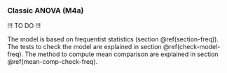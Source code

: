 ### Classic ANOVA (**M4a**) {#classic-anova}

!!! TO DO !!!

The model is based on frequentist statistics (section \@ref(section-freq)).
The tests to check the model are explained in section \@ref(check-model-freq).
The method to compute mean comparison are explained in section \@ref(mean-comp-check-freq).


